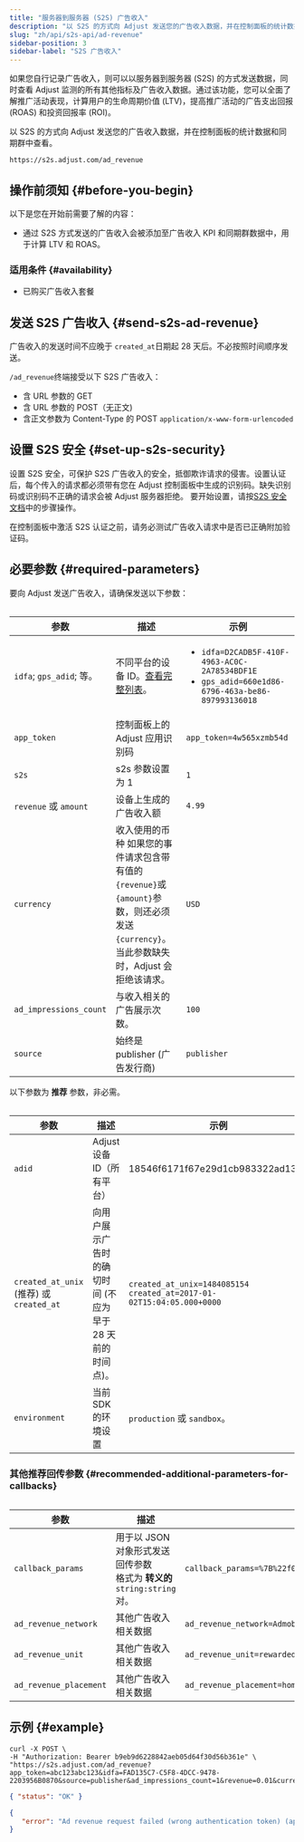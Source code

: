 ```yaml
---
title: "服务器到服务器 (S2S) 广告收入"
description: "以 S2S 的方式向 Adjust 发送您的广告收入数据，并在控制面板的统计数据和同期群中查看。"
slug: "zh/api/s2s-api/ad-revenue"
sidebar-position: 3
sidebar-label: "S2S 广告收入"
---
```


如果您自行记录广告收入，则可以以服务器到服务器 \(S2S\) 的方式发送数据，同时查看 Adjust 监测的所有其他指标及广告收入数据。通过该功能，您可以全面了解推广活动表现，计算用户的生命周期价值 \(LTV\)，提高推广活动的广告支出回报 \(ROAS\) 和投资回报率 \(ROI\)。

以 S2S 的方式向 Adjust 发送您的广告收入数据，并在控制面板的统计数据和同期群中查看。

<CodeBlock title="终端" highlight="/ad_revenue">

```text
https://s2s.adjust.com/ad_revenue
```

</CodeBlock>

## 操作前须知 {#before-you-begin}

以下是您在开始前需要了解的内容：

-  通过 S2S 方式发送的广告收入会被添加至广告收入 KPI 和同期群数据中，用于计算 LTV 和 ROAS。

### 适用条件 {#availability}

-  已购买广告收入套餐

## 发送 S2S 广告收入 {#send-s2s-ad-revenue}

<Callout type="note">

广告收入的发送时间不应晚于 `created_at`日期起 28 天后。不必按照时间顺序发送。

</Callout>

`/ad_revenue`终端接受以下 S2S 广告收入：

-  含 URL 参数的 GET
-  含 URL 参数的 POST（无正文\)
-  含正文参数为 Content\-Type 的 POST `application/x-www-form-urlencoded`

## 设置 S2S 安全 {#set-up-s2s-security}

设置 S2S 安全，可保护 S2S 广告收入的安全，抵御欺诈请求的侵害。设置认证后，每个传入的请求都必须带有您在 Adjust 控制面板中生成的识别码。缺失识别码或识别码不正确的请求会被 Adjust 服务器拒绝。 要开始设置，请按[S2S 安全文档](/zh/api/s2s-api/security)中的步骤操作。

<Callout type="note">

在控制面板中激活 S2S 认证之前，请务必测试广告收入请求中是否已正确附加验证码。

</Callout>

## 必要参数 {#required-parameters}

要向 Adjust 发送广告收入，请确保发送以下参数：

<Table>

| 参数                     | 描述                                                                                                                                         | 示例                                                                                                                  |
| ------------------------ | -------------------------------------------------------------------------------------------------------------------------------------------- | --------------------------------------------------------------------------------------------------------------------- |
| `idfa`; `gps_adid`; 等。 | 不同平台的设备 ID。[查看完整列表](https://help.adjust.com/zh/article/server-to-server-events#accepted-identifiers)。                         | <ul><li>`idfa=D2CADB5F-410F-4963-AC0C-2A78534BDF1E`</li><li>`gps_adid=660e1d86-6796-463a-be86-897993136018`</li></ul> |
| `app_token`              | 控制面板上的 Adjust 应用识别码                                                                                                               | `app_token=4w565xzmb54d`                                                                                              |
| `s2s`                    | s2s 参数设置为 1                                                                                                                             | `1`                                                                                                                   |
| `revenue` 或 `amount`    | 设备上生成的广告收入额                                                                                                                       | `4.99`                                                                                                                |
| `currency`               | 收入使用的币种 如果您的事件请求包含带有值的`{revenue}`或`{amount}`参数，则还必须发送`{currency}`。<br/>当此参数缺失时，Adjust 会拒绝该请求。 | `USD`                                                                                                                 |
| `ad_impressions_count`   | 与收入相关的广告展示次数。                                                                                                                   | `100`                                                                                                                 |
| `source`                 | 始终是 publisher \(广告发行商\)                                                                                                              | `publisher`                                                                                                           |

</Table>

以下参数为 **推荐** 参数，非必需。

<Table>

| 参数                                       | 描述                                                        | 示例                                                                   |
| ------------------------------------------ | ----------------------------------------------------------- | ---------------------------------------------------------------------- |
| `adid`                                     | Adjust 设备 ID（所有平台）                                  | 18546f6171f67e29d1cb983322ad1329                                       |
| `created_at_unix` \(推荐\) 或 `created_at` | 向用户展示广告时的确切时间 \(不应为早于 28 天前的时间点\)。 | `created_at_unix=1484085154` `created_at=2017-01-02T15:04:05.000+0000` |
| `environment`                              | 当前 SDK 的环境设置                                         | `production` 或 `sandbox`。                                            |

</Table>

### 其他推荐回传参数 {#recommended-additional-parameters-for-callbacks}

<Table>

| 参数                   | 描述                                                                       | 示例                                                                     |
| ---------------------- | -------------------------------------------------------------------------- | ------------------------------------------------------------------------ |
| `callback_params`      | 用于以 JSON 对象形式发送回传参数<br/>格式为 **转义的** `string:string`对。 | `callback_params=%7B%22f0o%22%3A%22bar%22%2C%20%22bar%22%3A%22baz%22%7D` |
| `ad_revenue_network`   | 其他广告收入相关数据                                                       | `ad_revenue_network=Admob`                                               |
| `ad_revenue_unit`      | 其他广告收入相关数据                                                       | `ad_revenue_unit=rewarded_video`                                         |
| `ad_revenue_placement` | 其他广告收入相关数据                                                       | `ad_revenue_placement=home_screen`                                       |

</Table>

## 示例 {#example}

```console
curl -X POST \
-H "Authorization: Bearer b9eb9d6228842aeb05d64f30d56b361e" \
"https://s2s.adjust.com/ad_revenue?app_token=abc123abc123&idfa=FAD135C7-C5F8-4DCC-9478-2203956B0870&source=publisher&ad_impressions_count=1&revenue=0.01&currency=USD&s2s=1"
```

<Tabs>
<Tab title="成功" icon="Check">

```json
{ "status": "OK" }
```

</Tab>
<Tab title="错误" icon="Cross">

```json
{
   "error": "Ad revenue request failed (wrong authentication token) (app_token:abc123abc123)"
}
```

</Tab>
</Tabs>
